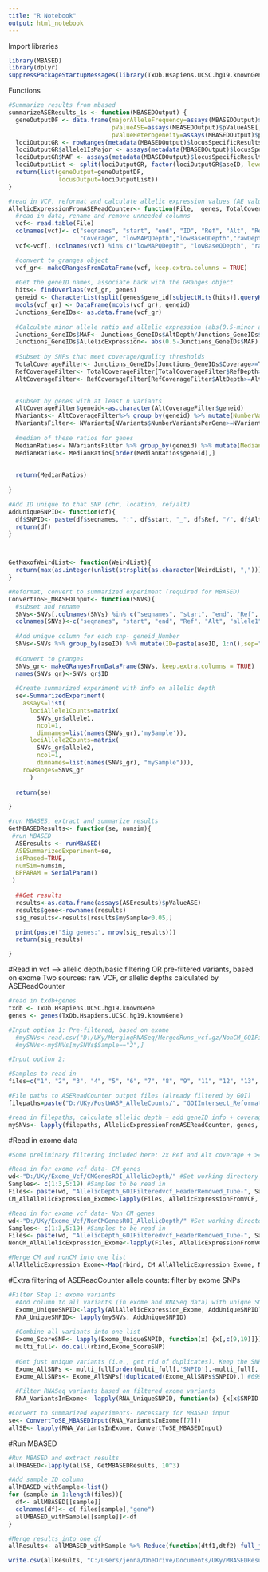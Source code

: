 ---
title: "R Notebook"
output: html_notebook
---

Import libraries
```{r}
library(MBASED)
library(dplyr)
suppressPackageStartupMessages(library(TxDb.Hsapiens.UCSC.hg19.knownGene))
```

Functions
```{r}
#Summarize results from mbased
summarizeASEResults_1s <- function(MBASEDOutput) {
  geneOutputDF <- data.frame(majorAlleleFrequency=assays(MBASEDOutput)$majorAlleleFrequency[,1],
                             pValueASE=assays(MBASEDOutput)$pValueASE[,1],
                             pValueHeterogeneity=assays(MBASEDOutput)$pValueHeterogeneity[,1])
  lociOutputGR <- rowRanges(metadata(MBASEDOutput)$locusSpecificResults)
  lociOutputGR$allele1IsMajor <- assays(metadata(MBASEDOutput)$locusSpecificResults)$allele1IsMajor[,1]
  lociOutputGR$MAF <- assays(metadata(MBASEDOutput)$locusSpecificResults)$MAF[,1]
  lociOutputList <- split(lociOutputGR, factor(lociOutputGR$aseID, levels=unique(lociOutputGR$aseID)))
  return(list(geneOutput=geneOutputDF,
              locusOutput=lociOutputList))
}

#read in VCF, reformat and calculate allelic expression values (AE values not used here)
AllelicExpressionFromASEReadCounter<- function(File,  genes, TotalCoverage, RefCoverage, AltCoverage, NVariantsPerGene){
  #read in data, rename and remove unneeded columns
  vcf<- read.table(File)
  colnames(vcf)<- c("seqnames", "start", "end", "ID", "Ref", "Alt", "RefDepth", "AltDepth",
                    "Coverage", "lowMAPQDepth","lowBaseQDepth","rawDepth", "otherBases","improperPairs")
  vcf<-vcf[,!(colnames(vcf) %in% c("lowMAPQDepth", "lowBaseQDepth", "rawDepth", "improperPairs"))]

  #convert to granges object
  vcf_gr<- makeGRangesFromDataFrame(vcf, keep.extra.columns = TRUE)
    
  #Get the geneID names, associate back with the GRanges object
  hits<- findOverlaps(vcf_gr, genes)
  geneid <- CharacterList(split(genes$gene_id[subjectHits(hits)],queryHits(hits)))
  mcols(vcf_gr) <- DataFrame(mcols(vcf_gr), geneid)
  Junctions_GeneIDs<- as.data.frame(vcf_gr)
  
  #Calculate minor allele ratio and allelic expression (abs(0.5-minor allele ratio))
  Junctions_GeneIDs$MAF<- Junctions_GeneIDs$AltDepth/Junctions_GeneIDs$Coverage
  Junctions_GeneIDs$AllelicExpression<- abs(0.5-Junctions_GeneIDs$MAF)
  
  #Subset by SNPs that meet coverage/quality thresholds
  TotalCoverageFilter<- Junctions_GeneIDs[Junctions_GeneIDs$Coverage>=TotalCoverage,]
  RefCoverageFilter<- TotalCoverageFilter[TotalCoverageFilter$RefDepth>=RefCoverage,]
  AltCoverageFilter<- RefCoverageFilter[RefCoverageFilter$AltDepth>=AltCoverage,]

  
  #subset by genes with at least n variants
  AltCoverageFilter$geneid<-as.character(AltCoverageFilter$geneid)
  NVariants<- AltCoverageFilter%>% group_by(geneid) %>% mutate(NumberVariantsPerGene=n()) %>% as.data.frame()
  NVariantsFilter<- NVariants[NVariants$NumberVariantsPerGene>=NVariantsPerGene,]
    
  #median of these ratios for genes
  MedianRatios<- NVariantsFilter %>% group_by(geneid) %>% mutate(MedianAllelicExpression=median(AllelicExpression)) %>% as.data.frame
  MedianRatios<- MedianRatios[order(MedianRatios$geneid),]
  
  
  return(MedianRatios)
  
}

#Add ID unique to that SNP (chr, location, ref/alt)
AddUniqueSNPID<- function(df){
  df$SNPID<- paste(df$seqnames, ":", df$start, "_", df$Ref, "/", df$Alt, sep="")
  return(df)
}



GetMaxofWeirdList<- function(WeirdList){
  return(max(as.integer(unlist(strsplit(as.character(WeirdList), ",")))))
}

#Reformat, convert to summarized experiment (required for MBASED)
ConvertToSE_MBASEDInput<- function(SNVs){
  #subset and rename
  SNVs<-SNVs[,colnames(SNVs) %in% c("seqnames", "start", "end", "Ref", "Alt", "RefDepth", "AltDepth", "geneid")]
  colnames(SNVs)<-c("seqnames", "start", "end", "Ref", "Alt", "allele1", "allele2", "aseID")
  
  #Add unique column for each snp- geneid_Number
  SNVs<-SNVs %>% group_by(aseID) %>% mutate(ID=paste(aseID, 1:n(),sep="_")) %>% as.data.frame
  
  #Convert to granges
  SNVs_gr<- makeGRangesFromDataFrame(SNVs, keep.extra.columns = TRUE)
  names(SNVs_gr)<-SNVs_gr$ID
  
  #Create summarized experiment with info on allelic depth
  se<-SummarizedExperiment(
    assays=list(
      lociAllele1Counts=matrix(
        SNVs_gr$allele1,
        ncol=1,
        dimnames=list(names(SNVs_gr),'mySample')),
      lociAllele2Counts=matrix(
        SNVs_gr$allele2,
        ncol=1,
        dimnames=list(names(SNVs_gr), "mySample"))),
    rowRanges=SNVs_gr
      )
  
  return(se)

}

#run MBASES, extract and summarize results
GetMBASEDResults<- function(se, numsim){
 #run MBASED
  ASEresults <- runMBASED(
  ASESummarizedExperiment=se,
  isPhased=TRUE,
  numSim=numsim,
  BPPARAM = SerialParam()
 )
  
  ##Get results
  results<-as.data.frame(assays(ASEresults)$pValueASE)
  results$gene<-rownames(results)
  sig_results<-results[results$mySample<0.05,]

  print(paste("Sig genes:", nrow(sig_results)))
  return(sig_results)

}

```



#Read in vcf --> allelic depth/basic filtering OR pre-filtered variants, based on exome
Two sources: raw VCF, or allelic depths calculated by ASEReadCounter

```{r}
#read in txdb+genes
txdb <- TxDb.Hsapiens.UCSC.hg19.knownGene
genes <- genes(TxDb.Hsapiens.UCSC.hg19.knownGene)

#Input option 1: Pre-filtered, based on exome
  #mySNVs<-read.csv("D:/UKy/MergingRNASeq/MergedRuns_vcf.gz/NonCM_GOIFiltered/MERGED_FinalFilteredVariants_PercentCoverageExome_AllCMVariants.csv",row.names="X", stringsAsFactors = FALSE)
  #mySNVs<-mySNVs[mySNVs$Sample=="2",]

#Input option 2: 

#Samples to read in
files=c("1", "2", "3", "4", "5", "6", "7", "8", "9", "11", "12", "13", "15", "16", "17", "18", "19")

#File paths to ASEReadCounter output files (already filtered by GOI)
filepaths=paste("D:/UKy/PostWASP_AlleleCounts/", "GOIIntersect_Reformated_ASECounts_", files, ".txt", sep="")

#read in filepaths, calculate allelic depth + add geneID info + coverage filters  
mySNVs<- lapply(filepaths, AllelicExpressionFromASEReadCounter, genes, 15,2,2,3)

```

#Read in exome data
```{r}
#Some preliminary filtering included here: 2x Ref and Alt coverage + >= 40 qual score

#Read in for exome vcf data- CM genes
wd<-"D:/UKy/Exome_Vcf/CMGenesROI_AllelicDepth/" #Set working directory
Samples<- c(1:3,5:19) #Samples to be read in
Files<- paste(wd, "AllelicDepth_GOIFilteredvcf_HeaderRemoved_Tube-", Samples, "-clean.snp.txt",sep="") #set file names
CM_AllAllelicExpression_Exome<-lapply(Files, AllelicExpressionFromVCF, GOIRanges=GOIRanges, 0,0,0,0,0)

#Read in for exome vcf data- Non CM genes
wd<-"D:/UKy/Exome_Vcf/NonCMGenesROI_AllelicDepth/" #Set working directory
Samples<- c(1:3,5:19) #Samples to be read in
Files<- paste(wd, "AllelicDepth_GOIFilteredvcf_HeaderRemoved_Tube-", Samples, "-clean.snp.txt",sep="") #set file names
NonCM_AllAllelicExpression_Exome<-lapply(Files, AllelicExpressionFromVCF, GOIRanges=NonCM_GOIRanges, 0,0,0,0,0)

#Merge CM and nonCM into one list
AllAllelicExpression_Exome<-Map(rbind, CM_AllAllelicExpression_Exome, NonCM_AllAllelicExpression_Exome) #26259 variants total
```

#Extra filtering of ASEReadCounter allele counts: filter by exome SNPs
```{r}
#Filter Step 1: exome variants
  #Add column to all variants (in exome and RNASeq data) with unique SNP ID
  Exome_UniqueSNPID<-lapply(AllAllelicExpression_Exome, AddUniqueSNPID)
  RNA_UniqueSNPID<- lapply(mySNVs, AddUniqueSNPID)
  
  #Combine all variants into one list
  Exome_ScoreSNP<- lapply(Exome_UniqueSNPID, function(x) {x[,c(9,19)]})
  multi_full<- do.call(rbind,Exome_ScoreSNP)
  
  #Get just unique variants (i.e., get rid of duplicates). Keep the SNP with the highest score (for if I ever want to do extra filtering based on score)
  Exome_AllSNPs <- multi_full[order(multi_full[,'SNPID'],-multi_full[,'Score']),]
  Exome_AllSNPs<- Exome_AllSNPs[!duplicated(Exome_AllSNPs$SNPID),] #6999 unique SNPs in controls
  
  #Filter RNASeq variants based on filtered exome variants
  RNA_VariantsInExome<- lapply(RNA_UniqueSNPID, function(x) {x[x$SNPID %in% Exome_AllSNPs$SNPID,]}) #4810 --> 310 variants in each sample (on average)
```


```{r}
#Convert to summarized experiments- necessary for MBASED input  
se<- ConvertToSE_MBASEDInput(RNA_VariantsInExome[[7]])
allSE<- lapply(RNA_VariantsInExome, ConvertToSE_MBASEDInput)
```

#Run MBASED
```{r}
#Run MBASED and extract results
allMBASED<-lapply(allSE, GetMBASEDResults, 10^3)

#Add sample ID column
allMBASED_withSample<-list()
for (sample in 1:length(files)){
  df<- allMBASED[[sample]]
  colnames(df)<- c( files[sample],"gene")
  allMBASED_withSample[[sample]]<-df
}

#Merge results into one df
allResults<- allMBASED_withSample %>% Reduce(function(dtf1,dtf2) full_join(dtf1,dtf2,by="gene"), .)

write.csv(allResults, "C:/Users/jenna/OneDrive/Documents/UKy/MBASEDResults_PostWASP_ExomeFiltered.csv")
```

